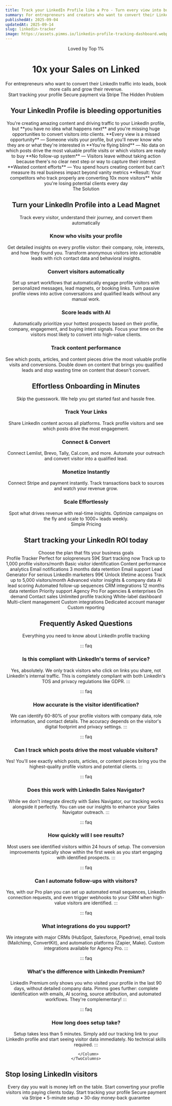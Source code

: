 ```yaml
---
title: Track your LinkedIn Profile like a Pro - Turn every view into business
summary: For entrepreneurs and creators who want to convert their LinkedIn profile visitors into qualified leads, book more calls and grow their revenue.
publishedAt: 2025-09-04
updatedAt: 2025-09-14
slug: linkedin-tracker
image: https://assets.pimms.io/linkedin-profile-tracking-dashboard.webp
---
```


<Header />

<Slide size="xs" noPadding noOverflow>
  <Avatars>Loved by Top 1%</Avatars>
  <Hero>
    <H1><Primary>10x</Primary> your Sales on <Primary>Linked</Primary><InlineLogo src="/static/symbols/deeplinks/linkedin.svg" alt="LinkedIn" className="h-10 md:h-14 lg:h-15 ml-1 md:ml-2 lg:ml-3 mb-2 md:mb-3 lg:mb-4 rotate-[-3deg]" /></H1>
    <Summary>For entrepreneurs who want to convert their LinkedIn traffic into leads, book more calls and grow their revenue.</Summary>
  </Hero>
  <AnimatedCentered noPadding>
    <CtaButton href="/api/pay?id=9B66oG2VvcYq3STaGmc7u07"><SwapRotate>Start tracking your profile</SwapRotate></CtaButton>
    <CtaBottomText><FaCreditCard /> Secure payment via Stripe</CtaBottomText>
  </AnimatedCentered>
    <BlurFade direction="top">
    <HeroRibbon />
  </BlurFade>
</Slide>

<Slide variant="secondary" id="problem">
  <Centered>
    <Label variant="problem">The Hidden Problem</Label>
    <H2>Your LinkedIn Profile is <Primary>bleeding opportunities</Primary></H2>
  </Centered>
  
  <Section variant="card">
    <Text size="lg">You're creating amazing content and driving traffic to your LinkedIn profile, but **you have no idea what happens next** and you're missing huge opportunities to convert visitors into clients.</Text>
    <List>
      <Item variant="problem">**Every view is a missed opportunity** — Someone visits your profile, but you'll never know who they are or what they're interested in</Item>
      <Item variant="problem">**You're flying blind** — No data on which posts drive the most valuable profile visits or which visitors are ready to buy</Item>
      <Item variant="problem">**No follow-up system** — Visitors leave without taking action because there's no clear next step or way to capture their interest</Item>
      <Item variant="problem">**Wasted content efforts** — You spend hours creating content but can't measure its real business impact beyond vanity metrics</Item>
      <Item variant="problem">**Result: Your competitors who track properly are converting 10x more visitors** while you're losing potential clients every day</Item>
    </List>
  </Section>
</Slide>

<Slide id="solution">
  <BlurFade direction="up" inView>
    <Centered>
      <Label variant="default">The Solution</Label>
      <H2>Turn your LinkedIn Profile into a <Primary icon="cash">Lead Magnet</Primary></H2>
      <Text size="lg">Track every visitor, understand their journey, and convert them automatically</Text>
    </Centered>
  </BlurFade>

  <Section margin="sm">
    <TwoColumns ratio="1-1" variant="card" background="subtle">
      <Column span={1} order="text">
        <BlurFade direction="left" delay={0.2} inView>
          <H3>Know <TextHighlight color="green">who visits</TextHighlight> your profile</H3>
          <Text>Get detailed insights on every profile visitor: their company, role, interests, and how they found you.</Text>
          <Text>Transform anonymous visitors into actionable leads with rich contact data and behavioral insights.</Text>
        </BlurFade>
      </Column>
      <Column span={1} order="visual">
        <BlurFade direction="right" inView>
          <ConversionFlipCard />
        </BlurFade>
      </Column>
    </TwoColumns>
  </Section>

  <Section margin="sm">
    <TwoColumns ratio="1-1" variant="card" background="subtle" noPadding>
      <Column span={1} order="text">
        <BlurFade direction="left" inView>
          <div className="pt-12 md:py-12">
            <H3>Convert visitors <TextHighlight color="blue">automatically</TextHighlight></H3>
            <Text>Set up smart workflows that automatically engage profile visitors with personalized messages, lead magnets, or booking links.</Text>
            <Text>Turn passive profile views into active conversations and qualified leads without any manual work.</Text>
          </div>
        </BlurFade>
      </Column>
      <Column span={1} order="visual" noPadding position="start">
        <BlurFade direction="right" delay={0.2} inView>
          <AvatarFunnel />
        </BlurFade>
      </Column>
    </TwoColumns>
  </Section>

  <Section margin="sm">
    <TwoColumns ratio="1-1" variant="card" background="subtle">
      <Column span={1} order="text">
        <BlurFade direction="left" inView>
          <H3>Score leads with <TextHighlight color="orange">AI</TextHighlight></H3>
          <Text>Automatically prioritize your hottest prospects based on their profile, company, engagement, and buying intent signals.</Text>
          <Text>Focus your time on the visitors most likely to convert into high-value clients.</Text>
        </BlurFade>
      </Column>
      <Column span={1} order="visual">
        <BlurFade direction="right" delay={0.2} inView>
          <LeadScoringAnimatedList />
        </BlurFade>
      </Column>
    </TwoColumns>
  </Section>

  <Section margin="sm">
    <TwoColumns ratio="1-1" variant="card" background="subtle">
      <Column span={1} order="text">
        <BlurFade direction="left" inView>
          <H3>Track <TextHighlight color="green">content performance</TextHighlight></H3>
          <Text>See which posts, articles, and content pieces drive the most valuable profile visits and conversions.</Text>
          <Text>Double down on content that brings you qualified leads and stop wasting time on content that doesn't convert.</Text>
        </BlurFade>
      </Column>
      <Column span={1} order="visual">
        <BlurFade direction="right" delay={0.2} inView>
          <ConversionFlipCard />
        </BlurFade>
      </Column>
    </TwoColumns>
  </Section>
</Slide>

<Slide id="how-it-works">
  <BlurFade direction="up" inView>
    <Centered>
      <H2>Effortless Onboarding in <Primary icon="minutes">Minutes</Primary></H2>
      <Text size="lg">Skip the guesswork. We help you get started fast and hassle free.</Text>
    </Centered>
  </BlurFade>

  <Section variant="card" background="grid">
    <List layout="horizontal">
      <BlurFade direction="up" delay={0.1} inView>
        <FeatureCard variant="fancy" color="cyan">
          <IconBox icon="youtube" color="cyan" />
          <H3>Track Your Links</H3>
          <Text>Share LinkedIn content across all platforms. Track profile visitors and see which posts drive the most engagement.</Text>
        </FeatureCard>
      </BlurFade>
      <BlurFade direction="up" delay={0.2} inView>
        <FeatureCard variant="fancy" color="orange">
          <IconBox icon="users" color="orange" />
          <H3>Connect & Convert</H3>
          <Text>Connect Lemlist, Brevo, Tally, Cal.com, and more. Automate your outreach and convert visitor into a qualified lead.</Text>
        </FeatureCard>
      </BlurFade>
      <BlurFade direction="up" delay={0.3} inView>
        <FeatureCard variant="fancy" color="green">
          <IconBox icon="creditCard" color="green" />
          <H3>Monetize Instantly</H3>
          <Text>Connect Stripe and payment instantly. Track transactions back to sources and watch your revenue grow.</Text>
        </FeatureCard>
      </BlurFade>
      <BlurFade direction="up" delay={0.4} inView>
        <FeatureCard variant="fancy" color="cyan">
          <IconBox icon="rocket" color="cyan" />
          <H3>Scale Effortlessly</H3>
          <Text>Spot what drives revenue with real-time insights. Optimize campaigns on the fly and scale to 1000+ leads weekly.</Text>
        </FeatureCard>
      </BlurFade>
    </List>
  </Section>
</Slide>

<Slide id="social-proof">
  <StylizedTestimonials />
</Slide>

<Slide variant="secondary" id="pricing">
  <BlurFade direction="up" inView>
    <Centered>
      <Label variant="default">Simple Pricing</Label>
      <H2>Start tracking your <Primary icon="pricing">LinkedIn ROI</Primary> today</H2>
      <Text size="lg">Choose the plan that fits your business goals</Text>
    </Centered>
  </BlurFade>
  
  <Section>
    <TwoColumns ratio="1-1-1">
      <Column span={1}>
        <BlurFade direction="left" delay={0.1} inView>
          <PricingCard variant="starter">
            <PricingHeader>
              <PricingTitleGroup>
                <PricingTitle variant="starter">Profile Tracker</PricingTitle>
                <PricingSubtitle variant="starter">Perfect for solopreneurs</PricingSubtitle>
              </PricingTitleGroup>
              <PricingPrice variant="starter">59€</PricingPrice>
              <PricingCta href="/api/pay?id=5kAeWJ8Q2f0O1e8dQS" variant="starter"><SwapRotate>Start tracking now</SwapRotate></PricingCta>
            </PricingHeader>
            <PricingFeatures title="Essential Profile Tracking" variant="starter">
              <PricingFeature variant="starter">Track up to 1,000 profile visitors/month</PricingFeature>
              <PricingFeature variant="starter">Basic visitor identification</PricingFeature>
              <PricingFeature variant="starter">Content performance analytics</PricingFeature>
              <PricingFeature variant="starter">Email notifications</PricingFeature>
              <PricingFeature variant="starter">3 months data retention</PricingFeature>
              <PricingFeature variant="starter">Email support</PricingFeature>
            </PricingFeatures>
          </PricingCard>
        </BlurFade>
      </Column>
      <Column span={1}>
        <BlurFade direction="right" delay={0.2} inView>
          <PricingCard variant="pro">
            <PricingHeader>
              <PricingTitleGroup>
                <PricingTitle variant="pro">Lead Generator</PricingTitle>
                <PricingSubtitle variant="pro">For serious LinkedIn marketers</PricingSubtitle>
              </PricingTitleGroup>
              <PricingPrice variant="pro">99€</PricingPrice>
              <PricingCta href="/api/pay?id=9B66oG2VvcYq3STaGmc7u07" variant="pro"><SwapRotate>Unlock lifetime access</SwapRotate></PricingCta>
            </PricingHeader>
            <PricingFeatures title="Everything in Profile Tracker, Plus:" variant="pro">
              <PricingFeature variant="pro">Track up to 5,000 visitors/month</PricingFeature>
              <PricingFeature variant="pro">Advanced visitor insights & company data</PricingFeature>
              <PricingFeature variant="pro">AI lead scoring</PricingFeature>
              <PricingFeature variant="pro">Automated follow-up sequences</PricingFeature>
              <PricingFeature variant="pro">CRM integrations</PricingFeature>
              <PricingFeature variant="pro">12 months data retention</PricingFeature>
              <PricingFeature variant="pro">Priority support</PricingFeature>
            </PricingFeatures>
          </PricingCard>
        </BlurFade>
      </Column>
      <Column span={1}>
        <BlurFade direction="right" delay={0.3} inView>
          <PricingCard variant="business">
            <PricingHeader>
              <PricingTitleGroup className="lg:min-h-[144px] xl:min-h-[101px]">
                <PricingTitle variant="business">Agency Pro</PricingTitle>
                <PricingSubtitle variant="business">For agencies & enterprises</PricingSubtitle>
              </PricingTitleGroup>
              <PricingPrice variant="business">On demand</PricingPrice>
              <PricingCta variant="business"><SwapRotate>Contact sales</SwapRotate></PricingCta>
            </PricingHeader>
            <PricingFeatures title="Everything in Lead Generator, Plus:" variant="business">
              <PricingFeature variant="business">Unlimited profile tracking</PricingFeature>
              <PricingFeature variant="business">White-label dashboard</PricingFeature>
              <PricingFeature variant="business">Multi-client management</PricingFeature>
              <PricingFeature variant="business">Custom integrations</PricingFeature>
              <PricingFeature variant="business">Dedicated account manager</PricingFeature>
              <PricingFeature variant="business">Custom reporting</PricingFeature>
            </PricingFeatures>
          </PricingCard>
        </BlurFade>
      </Column>
    </TwoColumns>
  </Section>
</Slide>

<Slide>
  <BlurFade direction="up" inView>
    <Centered>
      <H2>Frequently Asked <Primary icon="questions">Questions</Primary></H2>
      <Text size="lg">Everything you need to know about LinkedIn profile tracking</Text>
    </Centered>
  </BlurFade>
  
  <Section>
    <TwoColumns ratio="1-2">
      <Column span={1}>
        <ContactSidebar />
      </Column>
      <Column span={2}>

::: faq
### Is this compliant with LinkedIn's terms of service?
Yes, absolutely. We only track visitors who click on links you share, not LinkedIn's internal traffic. This is completely compliant with both LinkedIn's TOS and privacy regulations like GDPR.
:::

::: faq
### How accurate is the visitor identification?
We can identify 60-80% of your profile visitors with company data, role information, and contact details. The accuracy depends on the visitor's digital footprint and privacy settings.
:::

::: faq
### Can I track which posts drive the most valuable visitors?
Yes! You'll see exactly which posts, articles, or content pieces bring you the highest-quality profile visitors and potential clients.
:::

::: faq
### Does this work with LinkedIn Sales Navigator?
While we don't integrate directly with Sales Navigator, our tracking works alongside it perfectly. You can use our insights to enhance your Sales Navigator outreach.
:::

::: faq
### How quickly will I see results?
Most users see identified visitors within 24 hours of setup. The conversion improvements typically show within the first week as you start engaging with identified prospects.
:::

::: faq
### Can I automate follow-ups with visitors?
Yes, with our Pro plan you can set up automated email sequences, LinkedIn connection requests, and even trigger webhooks to your CRM when high-value visitors are identified.
:::

::: faq
### What integrations do you support?
We integrate with major CRMs (HubSpot, Salesforce, Pipedrive), email tools (Mailchimp, ConvertKit), and automation platforms (Zapier, Make). Custom integrations available for Agency Pro.
:::

::: faq
### What's the difference with LinkedIn Premium?
LinkedIn Premium only shows you who visited your profile in the last 90 days, without detailed company data. Pimms goes further: complete identification with emails, AI scoring, source attribution, and automated workflows. They're complementary!
:::

::: faq
### How long does setup take?
Setup takes less than 5 minutes. Simply add our tracking link to your LinkedIn profile and start seeing visitor data immediately. No technical skills required.
:::

      </Column>
    </TwoColumns>
  </Section>
</Slide>

<Slide variant="primary" id="cta">
  <Section variant="branded">
    <TwoColumns ratio="1-1">
      <Column span={1} order="text">
        <BlurFade direction="left" inView>
          <H2 align="left" variant="white">Stop losing LinkedIn visitors</H2>
          <Text size="lg" variant="white">Every day you wait is money left on the table. Start converting your profile visitors into paying clients today.</Text>
          <CtaButton href="/api/pay?id=9B66oG2VvcYq3STaGmc7u07" variant="inverse"><SwapRotate>Start tracking your profile</SwapRotate></CtaButton>
          <CtaBottomText variant="white">Secure payment via Stripe • 5-minute setup • 30-day money-back guarantee</CtaBottomText>
        </BlurFade>
      </Column>
      <Column span={1} order="text">
        <BlurFade direction="right" delay={0.2} inView>
          <BouncingImages />
        </BlurFade>
      </Column>
    </TwoColumns>
  </Section>
</Slide>

<Footer />
